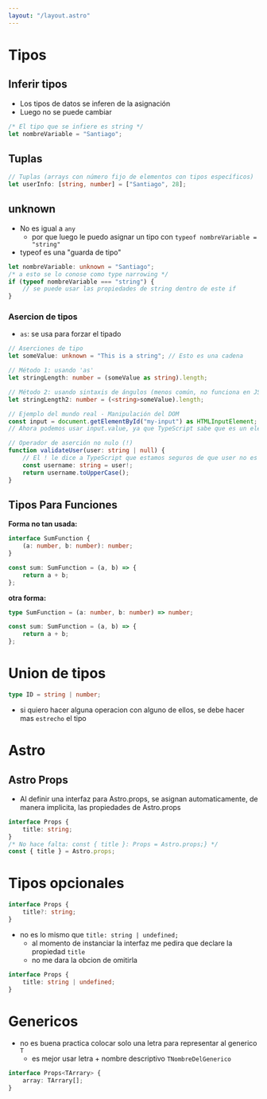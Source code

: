 ```yaml
---
layout: "/layout.astro"
---
```


# Tipos

## Inferir tipos

- Los tipos de datos se inferen de la asignación
- Luego no se puede cambiar

```ts
/* El tipo que se infiere es string */
let nombreVariable = "Santiago";
```

## Tuplas

```ts
// Tuplas (arrays con número fijo de elementos con tipos específicos)
let userInfo: [string, number] = ["Santiago", 28];
```

## unknown

- No es igual a `any`
  - por que luego le puedo asignar un tipo con `typeof nombreVariable = "string"`
- typeof es una "guarda de tipo"

```ts
let nombreVariable: unknown = "Santiago";
/* a esto se lo conose como type narrowing */
if (typeof nombreVariable === "string") {
	// se puede usar las propiedades de string dentro de este if
}
```

### Asercion de tipos

- `as`: se usa para forzar el tipado

```ts
// Aserciones de tipo
let someValue: unknown = "This is a string"; // Esto es una cadena

// Método 1: usando 'as'
let stringLength: number = (someValue as string).length;

// Método 2: usando sintaxis de ángulos (menos común, no funciona en JSX - React)
let stringLength2: number = (<string>someValue).length;

// Ejemplo del mundo real - Manipulación del DOM
const input = document.getElementById("my-input") as HTMLInputElement;
// Ahora podemos usar input.value, ya que TypeScript sabe que es un elemento input

// Operador de aserción no nulo (!)
function validateUser(user: string | null) {
	// El ! le dice a TypeScript que estamos seguros de que user no es null
	const username: string = user!;
	return username.toUpperCase();
}
```

## Tipos Para Funciones

**Forma no tan usada:**

```ts
interface SumFunction {
	(a: number, b: number): number;
}

const sum: SumFunction = (a, b) => {
	return a + b;
};
```
**otra forma:**
```ts
type SumFunction = (a: number, b: number) => number;

const sum: SumFunction = (a, b) => {
    return a + b;
};
```
# Union de tipos

```ts
type ID = string | number;
```
- si quiero hacer alguna operacion con alguno de ellos, se debe hacer mas `estrecho` el tipo

# Astro

## Astro Props

- Al definir una interfaz para Astro.props, se asignan automaticamente, de manera implicita, las propiedades de Astro.props

```ts
interface Props {
    title: string;
}
/* No hace falta: const { title }: Props = Astro.props;} */
const { title } = Astro.props;
```
# Tipos opcionales

```ts
interface Props {
	title?: string;
}
```
- no es lo mismo que `title: string | undefined;`
	- al momento de instanciar la interfaz me pedira que declare la propiedad `title`
	- no me dara la obcion de omitirla
```ts
interface Props {
	title: string | undefined;
}
```
# Genericos
- no es buena practica colocar solo una letra para representar al generico `T`
	- es mejor usar letra + nombre descriptivo `TNombreDelGenerico`
```ts
interface Props<TArrary> {
	array: TArrary[];
}
```